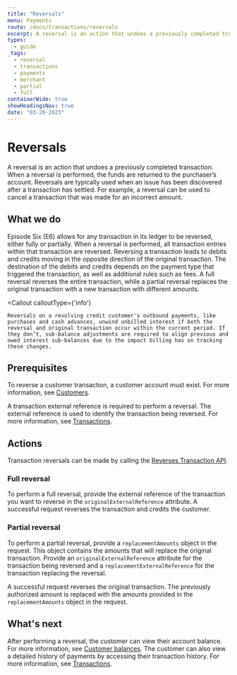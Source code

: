 ```yaml
---
title: "Reversals"
menu: Payments
route: /docs/transactions/reversals
excerpt: A reversal is an action that undoes a previously completed transaction.
types: 
  - guide
_tags:
  - reversal
  - transactions
  - payments
  - merchant
  - partial
  - full
containerWide: true
showHeadingsNav: true
date: "03-20-2023"
---
```



# Reversals

A reversal is an action that undoes a previously completed transaction. When a reversal is performed, the funds are returned to the purchaser’s account. Reversals are typically used when an issue has been discovered after a transaction has settled. For example, a reversal can be used to cancel a transaction that was made for an incorrect amount.

## What we do

Episode Six (E6) allows for any transaction in its ledger to be reversed, either fully or partially. When a reversal is performed, all transaction entries within that transaction are reversed. Reversing a transaction leads to debits and credits moving in the opposite direction of the original transaction. The destination of the debits and credits depends on the payment type that triggered the transaction, as well as additional rules such as fees. A full reversal reverses the entire transaction, while a partial reversal replaces the original transaction with a new transaction with different amounts.

<Callout
    calloutType={'info'}
>
    Reversals on a revolving credit customer's outbound payments, like purchases and cash advances, unwind unbilled interest if both the reversal and original transaction occur within the current period. If they don’t, sub-balance adjustments are required to align previous and owed interest sub-balances due to the impact billing has on tracking these changes.
</Callout>

## Prerequisites

To reverse a customer transaction, a customer account must exist. For more information, see [Customers](/docs/customers/customers).

A transaction external reference is required to perform a reversal. The external reference is used to identify the transaction being reversed. For more information, see [Transactions](/docs/transactions/transactions).

## Actions

Transaction reversals can be made by calling the [Reverses Transaction API](/tech-specs/transactions/reversals/api?#operation/net.e6tech.h3.middletier.api.v1.partner.commerce2.MerchantAPI_reversal_PUT).

### Full reversal

To perform a full reversal, provide the external reference of the transaction you want to reverse in the `originalExternalReference` attribute. A successful request reverses the transaction and credits the customer.

### Partial reversal

To perform a partial reversal, provide a `replacementAmounts` object in the request. This object contains the amounts that will replace the original transaction. Provide an `originalExternalReference` attribute for the transaction being reversed and a `replacementExternalReference` for the transaction replacing the reversal.

A successful request reverses the original transaction. The previously authorized amount is replaced with the amounts provided in the `replacementAmounts` object in the request.

## What's next

After performing a reversal, the customer can view their account balance. For more information, see [Customer balances](/docs/balances/customer-balances). The customer can also view a detailed history of payments by accessing their transaction history. For more information, see [Transactions](/docs/transactions/transactions).